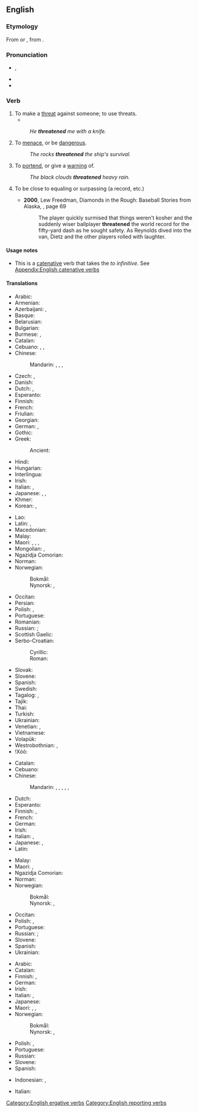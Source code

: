 ==English==

===Etymology===
From {{inh|en|enm|þreaten}} or {{m|enm|þreten}}, from {{inh|en|ang|þrēatian}}.
{{PIE root|en|trewd}}
===Pronunciation===
* {{enPR|thrĕt′n̩}}, {{IPA|en|/ˈθɹɛt.n̩/}}
* {{audio|en|en-us-threaten.ogg|Audio (US)}}
* {{hyphenation|en|threat|en}}

===Verb===
{{en-verb}}

# To make a [[threat]] against someone; to use threats.
#* {{quote-book|en|year=1905|author=[[w:Emma Orczy|Baroness Emmuska Orczy]]
|title=[[w:The Case of Miss Elliott|The Hocussing of Cigarette]]
|chapter=2|url=http://openlibrary.org/works/OL8479084W
|passage=No one, however, would have anything to do with him, as Mr. Keeson's orders in those respects were very strict&thinsp;; he had often '''threatened''' any one of his ''employés'' with instant dismissal if he found him in company with one of these touts.}}
#: ''He '''threatened''' me with a knife.''
# To [[menace]], or be [[dangerous]].
#: ''The rocks '''threatened''' the ship's survival.''
# To [[portend]], or give a [[warning]] of.
#: ''The black clouds '''threatened''' heavy rain.''
# {{lb|en|figuratively}} To be close to equaling or surpassing (a record, etc.)
#* '''2000''', Lew Freedman, Diamonds in the Rough: Baseball Stories from Alaska, {{ISBN|0945397828}}, page 69
#*: The player quickly surmised that things weren't kosher and the suddenly wiser ballplayer '''threatened''' the world record for the fifty-yard dash as he sought safety. As Reynolds dived into the van, Dietz and the other players rolled with laughter.

====Usage notes====
* This is a [[catenative]] verb that takes the ''to infinitive''. See [[Appendix:English catenative verbs]]

====Translations====
{{trans-top|to make a threat against someone; to use threats}}
* Arabic: {{t|ar|هَدَّدَ}}
* Armenian: {{t-needed|hy}}
* Azerbaijani: {{t+|az|hədələmək}}, {{t|az|təhdid etmək}}
* Basque: {{t-needed|eu}}
* Belarusian: {{t|be|пагража́ць|impf}}
* Bulgarian: {{t+|bg|запла́швам}}
* Burmese: {{t+|my|ခြိမ်း}}, {{t+|my|ခြိမ်းခြောက်}}
* Catalan: {{t+|ca|amenaçar}}
* Cebuano: {{t|ceb|huga}}, {{t|ceb|hulga}}, {{t|ceb|talhog}}
* Chinese:
*: Mandarin: {{t+|cmn|威脅|sc=Hani}}, {{t+|cmn|威胁|tr=wēixié|sc=Hani}}, {{t+|cmn|恐嚇|sc=Hani}}, {{t+|cmn|恐吓|tr=kǒnghè|sc=Hani}}
* Czech: {{t+|cs|hrozit}}, {{t+|cs|vyhrožovat}}
* Danish: {{t+|da|true}}
* Dutch: {{t+|nl|bedreigen}}, {{t+|nl|dreigen}}
* Esperanto: {{t|eo|minaci}}
* Finnish: {{t+|fi|uhkailla}}
* French: {{t+|fr|menacer}}
* Friulian: {{t|fur|menaçâ}}
* Georgian: {{t-needed|ka}}
* German: {{t+|de|drohen}}, {{t+|de|bedrohen}}
* Gothic: {{t|got|𐍈𐍉𐍄𐌾𐌰𐌽}}
* Greek: {{t+|el|απειλώ}}
*: Ancient: {{t|grc|ἀπειλέω}}
* Hindi: {{t+|hi|धमकाना}}
* Hungarian: {{t+|hu|fenyeget}}
* Interlingua: {{t|ia|menaciar}}
* Irish: {{t|ga|bagair}}
* Italian: {{t+|it|minacciare}}, {{t+|it|impaurire}}
* Japanese: {{t+|ja|脅す|tr=おどす, odosu}}, {{t+|ja|脅迫|tr=きょうはくする, kyōhaku suru|alt=脅迫する}}, {{t+|ja|脅かす|tr=おどかす, odokasu, おびやかす, obiyakasu|sc=Jpan}}
* Khmer: {{t+|km|កំញើញ}}
* Korean: {{t+|ko|위협하다}}, {{t+|ko|협박하다}}
{{trans-mid}}
* Lao: {{t+|lo|ຂູ່}}
* Latin: {{t+|la|minor}}, {{t|la|minitor}}
* Macedonian: {{t|mk|заканува|impf}}
* Malay: {{t|ms|ugut}}
* Maori: {{t|mi|takutaku}}, {{t|mi|kapatau}}, {{t|mi|whakaweti}}, {{t|mi|whakahakahaka}}
* Mongolian: {{t+|mn|айлгах}}, {{t|mn|сүрдүүлэх}}
* Ngazidja Comorian: {{t|zdj|risiza|alt=urisiza}}
* Norman: {{t|nrf|m'nichi}} {{qualifier|Jersey}}
* Norwegian:
*: Bokmål: {{t+|nb|true}}
*: Nynorsk: {{t|nn|true}}, {{t|nn|truge}}
* Occitan: {{t+|oc|menaçar}}
* Persian: {{t+|fa|تهدید کردن|tr=tahdid kardan}}
* Polish: {{t+|pl|grozić}}, {{t+|pl|zagrażać}}
* Portuguese: {{t+|pt|ameaçar}}
* Romanian: {{t+|ro|amenința}}
* Russian: {{t+|ru|грози́ть|impf}}; {{t+|ru|угрожа́ть|impf}}
* Scottish Gaelic: {{t|gd|maoidh}}
* Serbo-Croatian:
*: Cyrillic: {{t|sh|претити|impf}}
*: Roman: {{t+|sh|pretiti|impf}}
* Slovak: {{t|sk|hroziť|impf}}
* Slovene: {{t+|sl|groziti}}
* Spanish: {{t+|es|amenazar}}
* Swedish: {{t+|sv|hota}}
* Tagalog: {{t|tl|pagbantaan}}, {{t|tl|balaan}}
* Tajik: {{t|tg|таҳдид кардан}}
* Thai: {{t+|th|ขู่}}
* Turkish: {{t+|tr|gözünü korkutmak}}
* Ukrainian: {{t|uk|погро́жувати}}
* Venetian: {{t|vec|minasar}}, {{t|vec|manasar}}
* Vietnamese: {{t+|vi|doạ}}
* Volapük: {{t+|vo|tädön}}
* Westrobothnian: {{t|gmq-bot|ålåvas}}, {{t|gmq-bot|ålåva}}
* ǃXóõ: {{t|nmn|ʻǁna̰ha}}
{{trans-bottom}}

{{trans-top|to menace, or be dangerous}}
* Catalan: {{t+|ca|amenaçar}}
* Cebuano: {{t|ceb|hulga}}
* Chinese:
*: Mandarin: {{t+|cmn|威脅|sc=Hani}}, {{t+|cmn|威胁|tr=wēixié|sc=Hani}}, {{t+|cmn|恐嚇|sc=Hani}}, {{t+|cmn|恐吓|tr=kǒnghè|sc=Hani}}, {{t+|cmn|危險|alt=有...危險|sc=Hani}}, {{t+|cmn|危险|tr=yǒu...wéixiǎn|alt=有...危险|sc=Hani}}
* Dutch: {{t+|nl|bedreigen}}
* Esperanto: {{t|eo|minaci}}
* Finnish: {{t+|fi|uhata}}, {{t+|fi|vaarantaa}}
* French: {{t+|fr|menacer}}
* German: {{t+|de|bedrohen}}
* Irish: {{t|ga|bagair}}
* Italian: {{t+|it|minacciare}}, {{t+|it|intimidire}}
* Japanese: {{t+|ja|脅かす|tr=おどかす, odokasu, おびやかす, obiyakasu|sc=Jpan}}, {{t+|ja|威嚇|tr=いかくする, ikaku suru|alt=威嚇する}}
* Latin: {{t|la|insto}}
{{trans-mid}}
* Malay: {{t|ms|ancam}}
* Maori: {{t|mi|wananga}}, {{t|mi|whakahakahaka}}
* Ngazidja Comorian: {{t|zdj|shangaza|alt=ushangaza}}
* Norman: {{t|nrf|m'nichi}} {{qualifier|Jersey}}
* Norwegian:
*: Bokmål: {{t+|nb|true}}
*: Nynorsk: {{t|nn|true}}, {{t|nn|truge}}
* Occitan: {{t+|oc|menaçar}}
* Polish: {{t+|pl|grozić}}, {{t+|pl|zagrażać}}
* Portuguese: {{t+|pt|ameaçar}}
* Russian: {{t+|ru|грози́ть|impf}}; {{t+|ru|угрожа́ть|impf}}
* Slovene: {{t+|sl|groziti}}
* Spanish: {{t+|es|amenazar}}
* Ukrainian: {{t|uk|погро́жувати}}
{{trans-bottom}}

{{trans-top|to portend, or give a warning}}
* Arabic: {{t|ar|أَنْذَرَ}}
* Catalan: {{t+|ca|amenaçar}}
* Finnish: {{t+|fi|enteillä}}, {{t+|fi|uhata}}
* German: {{t+|de|androhen}}
* Irish: {{t|ga|bagair}}
* Italian: {{t+|it|avvisare}}, {{t+|it|promettere}}
* Japanese: {{t+|ja|威嚇|tr=いかくする, ikaku suru|alt=威嚇する}}
* Maori: {{t|mi|kapatau}}, {{t|mi|hākiwakiwa}} {{qualifier|of rain}}, {{t|mi|takareko}} {{qualifier|of rain}}
* Norwegian:
*: Bokmål: {{t+|nb|true}}
*: Nynorsk: {{t|nn|true}}, {{t|nn|truge}}
{{trans-mid}}
* Polish: {{t+|pl|grozić}}, {{t+|pl|zagrażać}}
* Portuguese: {{t+|pt|ameaçar}}
* Russian: {{t+|ru|предвеща́ть|impf}}
* Slovene: {{t+|sl|groziti}}
* Spanish: {{t+|es|amenazar}}
{{trans-bottom}}

{{checktrans-top}}
* Indonesian: {{t+check|id|ancam|alt=mengancam}}, {{t+check|id|takut|alt=menakut-nakuti}}
{{trans-mid}}
* Italian: {{t+check|it|minacciare}}
{{trans-bottom}}

[[Category:English ergative verbs]]
[[Category:English reporting verbs]]